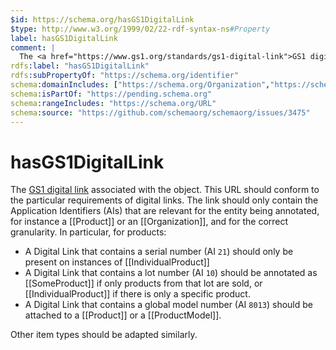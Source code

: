 ```yaml
---
$id: https://schema.org/hasGS1DigitalLink
$type: http://www.w3.org/1999/02/22-rdf-syntax-ns#Property
label: hasGS1DigitalLink
comment: |
  The <a href="https://www.gs1.org/standards/gs1-digital-link">GS1 digital link</a> associated with the object. This URL should conform to the particular requirements of digital links. The link should only contain the Application Identifiers (AIs) that are relevant for the entity being annotated, for instance a [[Product]] or an [[Organization]], and for the correct granularity. In particular, for products:<ul><li>A Digital Link that contains a serial number (AI <code>21</code>) should only be present on instances of [[IndividualProduct]]</li><li>A Digital Link that contains a lot number (AI <code>10</code>) should be annotated as [[SomeProduct]] if only products from that lot are sold, or [[IndividualProduct]] if there is only a specific product.</li><li>A Digital Link that contains a global model number (AI <code>8013</code>)  should be attached to a [[Product]] or a [[ProductModel]].</li></ul> Other item types should be adapted similarly.
rdfs:label: "hasGS1DigitalLink"
rdfs:subPropertyOf: "https://schema.org/identifier"
schema:domainIncludes: ["https://schema.org/Organization","https://schema.org/Offer","https://schema.org/Place","https://schema.org/Product"]
schema:isPartOf: "https://pending.schema.org"
schema:rangeIncludes: "https://schema.org/URL"
schema:source: "https://github.com/schemaorg/schemaorg/issues/3475"
---
```


# hasGS1DigitalLink

The <a href="https://www.gs1.org/standards/gs1-digital-link">GS1 digital link</a> associated with the object. This URL should conform to the particular requirements of digital links. The link should only contain the Application Identifiers (AIs) that are relevant for the entity being annotated, for instance a [[Product]] or an [[Organization]], and for the correct granularity. In particular, for products:<ul><li>A Digital Link that contains a serial number (AI <code>21</code>) should only be present on instances of [[IndividualProduct]]</li><li>A Digital Link that contains a lot number (AI <code>10</code>) should be annotated as [[SomeProduct]] if only products from that lot are sold, or [[IndividualProduct]] if there is only a specific product.</li><li>A Digital Link that contains a global model number (AI <code>8013</code>)  should be attached to a [[Product]] or a [[ProductModel]].</li></ul> Other item types should be adapted similarly.

